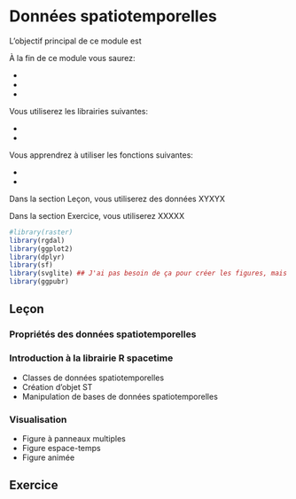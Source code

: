 # Données spatiotemporelles {#spatiotemp}


L'objectif principal de ce module est

À la fin de ce module vous saurez:

-
-
-

Vous utiliserez les librairies suivantes:

-
-

Vous apprendrez à utiliser les fonctions suivantes:

-
-

Dans la section Leçon, vous utiliserez des données XYXYX

Dans la section Exercice, vous utiliserez XXXXX

```r
#library(raster)
library(rgdal)
library(ggplot2)
library(dplyr)
library(sf)
library(svglite) ## J'ai pas besoin de ça pour créer les figures, mais pour les inclure dans le markdown, oui.
library(ggpubr)
```


## Leçon

### Propriétés des données spatiotemporelles

### Introduction à la librairie R spacetime

-	Classes de données spatiotemporelles
-	Création d’objet ST
-	Manipulation de bases de données spatiotemporelles

### Visualisation

-	Figure à panneaux multiples
-	Figure espace-temps
-	Figure animée



## Exercice

